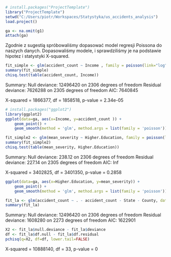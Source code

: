 ```r
# install.packages("ProjectTemplate")
library("ProjectTemplate")
setwd("C:/Users/piotr/Workspaces/Statystyka/us_accidents_analysis")
load.project()
```

```r
ga <- na.omit(g1)
attach(ga)
```

Zgodnie z sugestią spróbowaliśmy dopasować model regresji Poissona do naszych danych.
Dopasowaliśmy modele, i sprawdziliśmy je na podstawie hipotez i statystyki X-squared. 
```r
fit_simple <- glm(accident_count ~ Income , family = poisson(link="log"))
summary(fit_simple)
chisq.test(table(accident_count, Income))
```
Summary:
    Null deviance: 12496420  on 2306  degrees of freedom
Residual deviance:  7626288  on 2305  degrees of freedom
AIC: 7640845

X-squared = 1866377, df = 1858518, p-value = 2.34e-05


```r
# install.packages("ggplot2")
library(ggplot2)
ggplot(data=ga, aes(x=Income, y=accident_count )) + 
    geom_point() +
    geom_smooth(method = 'glm', method.args = list(family = 'poisson'))
```
```r
fit_simple2 <- glm(mean_severity ~ Higher.Education, family = poisson(link="log"))
summary(fit_simple2)
chisq.test(table(mean_severity, Higher.Education))

```
Summary:
    Null deviance: 238.12  on 2306  degrees of freedom
Residual deviance: 227.14  on 2305  degrees of freedom
AIC: Inf

X-squared = 3402825, df = 3401350, p-value = 0.2858


```r
ggplot(data=ga, aes(x=Higher.Education, y=mean_severity)) + 
    geom_point() +
    geom_smooth(method = 'glm', method.args = list(family = 'poisson'))
```

```r
fit_la <- glm(accident_count ~ . - accident_count - State - County, data=ga, family = poisson(link="log"))
summary(fit_la)
```
Summary:
    Null deviance: 12496420  on 2306  degrees of freedom
Residual deviance:  1608280  on 2273  degrees of freedom
AIC: 1622901

```r
X2 <- fit_la$null.deviance - fit_la$deviance
df <- fit_la$df.null - fit_la$df.residual
pchisq(q=X2, df=df, lower.tail=FALSE)
```

X-squared = 10888140, df = 33, p-value = 0